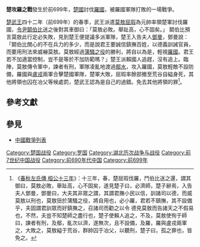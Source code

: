 {{Infobox Military Conflict
|conflict=楚攻羅之戰
|partof=
|date=前699年
|place=[[羅國|羅國]]（今[[湖北省|湖北省]][[宜城市|宜城市]]）
|result=楚軍大敗，主帥[[屈瑕|屈瑕]]自縊身死。
|combatant1=[[楚國|楚國]]
|combatant2=[[羅國|羅國]]與[[盧戎|盧戎]]
|commander1=[[屈瑕|屈瑕]]
|commander2=不詳
|strength1=不詳
|strength2=不詳
|casualties1=不詳
|casualties2=不詳
}}
'''楚攻羅之戰'''發生於前699年，[[楚國|楚國]]討伐[[羅國|羅國]]，被羅國軍隊打敗的一場戰爭。

[[楚武王|楚武王]]四十二年（前699年）的春季，武王派遣[[莫敖|莫敖]][[屈瑕|屈瑕]]為元帥率領楚軍討伐羅國，[[令尹|令尹]][[鬬伯比|鬬伯比]]送之後對其車御曰：「莫敖必敗。舉趾高，心不固矣。」 鬬伯比預言莫敖此行定必失敗，見到楚王便提議多派軍隊，楚王入告夫人[[鄧曼|鄧曼]]，鄧曼說：「鬬伯比關心的不在兵力的多少，而是說君王要誠信鎮撫百姓，以德義訓誡官員，而要用刑法來威嚇莫敖。莫敖經過[[蒲騷之役|蒲騷之役]]的勝利，將自以為是，輕視[[羅國|羅國]]。君王若不加適當控制，豈不是等於不加防範嗎？」楚王派賴國人追趕，沒有追上。臨陣，莫敖傳令軍中，諫者有刑，軍隊凌亂地渡過[[鄢水|鄢水]]，攻入羅國，莫敖輕敵不設防備，羅國與[[盧戎|盧戎]]兩軍合擊楚國軍隊，楚軍大敗，屈瑕率餘部撤至荒谷自縊身死，其他將領也囚在冶父等候處罰，楚武王認為是自己的過錯。免去其他將領的罪<ref>《[[s:春秋左氏傳/襄公|春秋左氏傳 桓公十三年]]》：十三年，春，楚屈瑕伐羅，鬥伯比送之還，謂其御曰，莫敖必敗，舉趾高，心不固矣，遂見楚子曰，必濟師，楚子辭焉，入告夫人鄧曼，鄧曼曰，大夫其非眾之謂，其謂君撫小民以信，訓諸司以德，而威莫敖以刑也，莫敖狃於蒲騷之役，將自用也，必小羅，君若不鎮撫，其不設備乎，夫固謂君訓眾而好鎮撫之，召諸司而勸之以令 德見莫敖而告諸天之不假易也，不然，夫豈不知楚師之盡行也，楚子使賴人追之，不及，莫敖使徇于師曰，諫者有刑，及鄢，亂次以濟，遂無次，且不設備，及羅，羅與盧戎兩軍之，大敗之，莫敖縊于荒谷，群帥囚于冶父，以聽刑，楚子曰，孤之罪也，皆免之。</ref>。

==參考文獻==
{{reflist}}

==參見==
*[[中國戰爭列表|中國戰爭列表]]

[[Category:楚国战役|Category:楚国战役]]
[[Category:罗国|Category:罗国]]
[[Category:湖北历次战争与战役|Category:湖北历次战争与战役]]
[[Category:前7世纪中国战役|Category:前7世纪中国战役]]
[[Category:前690年代中国|Category:前690年代中国]]
[[Category:前699年|Category:前699年]]